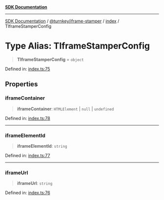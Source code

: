 [**SDK Documentation**](../../../../README.mdx)

***

[SDK Documentation](../../../../packages.mdx) / [@turnkey/iframe-stamper](../../README.mdx) / [index](../README.mdx) / TIframeStamperConfig

# Type Alias: TIframeStamperConfig

> **TIframeStamperConfig** = `object`

Defined in: [index.ts:75](https://github.com/tkhq/sdk/blob/078f5423e923fbd1d7fd39440402d7f01d09c3d0/packages/iframe-stamper/src/index.ts#L75)

## Properties

### iframeContainer

> **iframeContainer**: `HTMLElement` \| `null` \| `undefined`

Defined in: [index.ts:78](https://github.com/tkhq/sdk/blob/078f5423e923fbd1d7fd39440402d7f01d09c3d0/packages/iframe-stamper/src/index.ts#L78)

***

### iframeElementId

> **iframeElementId**: `string`

Defined in: [index.ts:77](https://github.com/tkhq/sdk/blob/078f5423e923fbd1d7fd39440402d7f01d09c3d0/packages/iframe-stamper/src/index.ts#L77)

***

### iframeUrl

> **iframeUrl**: `string`

Defined in: [index.ts:76](https://github.com/tkhq/sdk/blob/078f5423e923fbd1d7fd39440402d7f01d09c3d0/packages/iframe-stamper/src/index.ts#L76)
